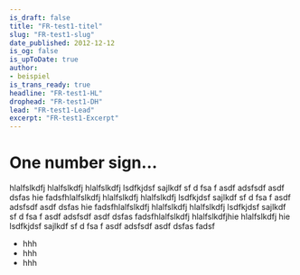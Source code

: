 ```yaml
---
is_draft: false
title: "FR-test1-titel"
slug: "FR-test1-slug"
date_published: 2012-12-12
is_og: false
is_upToDate: true
author: 
- beispiel
is_trans_ready: true
headline: "FR-test1-HL"
drophead: "FR-test1-DH"
lead: "FR-test1-Lead"
excerpt: "FR-test1-Excerpt"
---
```


# One number sign…

hlalfslkdfj hlalfslkdfj hlalfslkdfj lsdfkjdsf sajlkdf sf d fsa f asdf adsfsdf asdf dsfas hie
fadsfhlalfslkdfj hlalfslkdfj hlalfslkdfj lsdfkjdsf sajlkdf sf d fsa f asdf adsfsdf asdf dsfas hie
fadsfhlalfslkdfj hlalfslkdfj hlalfslkdfj lsdfkjdsf sajlkdf sf d fsa f asdf adsfsdf asdf dsfas fadsfhlalfslkdfj hlalfslkdfjhie
 hlalfslkdfj hie 
lsdfkjdsf sajlkdf sf d fsa f asdf adsfsdf asdf dsfas fadsf

* hhh
* hhh 
* hhh